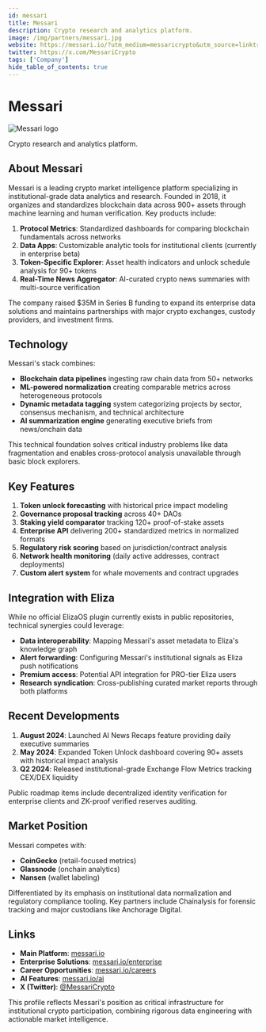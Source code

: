 ---
id: messari
title: Messari
description: Crypto research and analytics platform.
image: /img/partners/messari.jpg
website: https://messari.io/?utm_medium=messaricrypto&utm_source=linktree&utm_campaign=messari+website
twitter: https://x.com/MessariCrypto
tags: ['Company']
hide_table_of_contents: true
---

# Messari

<div className="partner-logo">
  <img src="/img/partners/messari.jpg" alt="Messari logo" />
</div>

Crypto research and analytics platform.

## About Messari

Messari is a leading crypto market intelligence platform specializing in institutional-grade data analytics and research. Founded in 2018, it organizes and standardizes blockchain data across 900+ assets through machine learning and human verification. Key products include:

1. **Protocol Metrics**: Standardized dashboards for comparing blockchain fundamentals across networks
2. **Data Apps**: Customizable analytic tools for institutional clients (currently in enterprise beta)
3. **Token-Specific Explorer**: Asset health indicators and unlock schedule analysis for 90+ tokens
4. **Real-Time News Aggregator**: AI-curated crypto news summaries with multi-source verification

The company raised $35M in Series B funding to expand its enterprise data solutions and maintains partnerships with major crypto exchanges, custody providers, and investment firms.

## Technology

Messari's stack combines:

- **Blockchain data pipelines** ingesting raw chain data from 50+ networks
- **ML-powered normalization** creating comparable metrics across heterogeneous protocols
- **Dynamic metadata tagging** system categorizing projects by sector, consensus mechanism, and technical architecture
- **AI summarization engine** generating executive briefs from news/onchain data

This technical foundation solves critical industry problems like data fragmentation and enables cross-protocol analysis unavailable through basic block explorers.

## Key Features

1. **Token unlock forecasting** with historical price impact modeling
2. **Governance proposal tracking** across 40+ DAOs
3. **Staking yield comparator** tracking 120+ proof-of-stake assets
4. **Enterprise API** delivering 200+ standardized metrics in normalized formats
5. **Regulatory risk scoring** based on jurisdiction/contract analysis
6. **Network health monitoring** (daily active addresses, contract deployments)
7. **Custom alert system** for whale movements and contract upgrades

## Integration with Eliza

While no official ElizaOS plugin currently exists in public repositories, technical synergies could leverage:

- **Data interoperability**: Mapping Messari's asset metadata to Eliza's knowledge graph
- **Alert forwarding**: Configuring Messari's institutional signals as Eliza push notifications
- **Premium access**: Potential API integration for PRO-tier Eliza users
- **Research syndication**: Cross-publishing curated market reports through both platforms

## Recent Developments

1. **August 2024**: Launched AI News Recaps feature providing daily executive summaries
2. **May 2024**: Expanded Token Unlock dashboard covering 90+ assets with historical impact analysis
3. **Q2 2024**: Released institutional-grade Exchange Flow Metrics tracking CEX/DEX liquidity

Public roadmap items include decentralized identity verification for enterprise clients and ZK-proof verified reserves auditing.

## Market Position

Messari competes with:

- **CoinGecko** (retail-focused metrics)
- **Glassnode** (onchain analytics)
- **Nansen** (wallet labeling)

Differentiated by its emphasis on institutional data normalization and regulatory compliance tooling. Key partners include Chainalysis for forensic tracking and major custodians like Anchorage Digital.

## Links

- **Main Platform**: [messari.io](https://messari.io)
- **Enterprise Solutions**: [messari.io/enterprise](https://messari.io/enterprise)
- **Career Opportunities**: [messari.io/careers](https://messari.io/careers)
- **AI Features**: [messari.io/ai](https://messari.io/ai)
- **X (Twitter)**: [@MessariCrypto](https://x.com/MessariCrypto)

This profile reflects Messari's position as critical infrastructure for institutional crypto participation, combining rigorous data engineering with actionable market intelligence.
